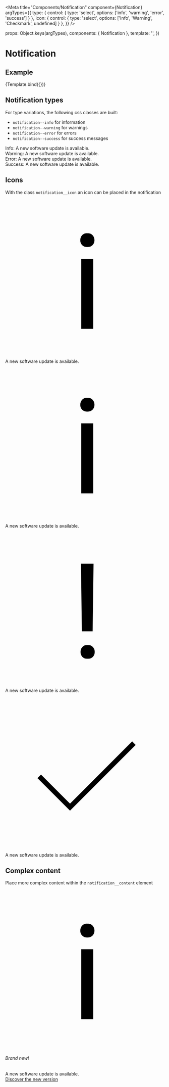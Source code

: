 
<Meta
  title="Components/Notification"
  component={Notification}
  argTypes={{
    type: { control: { type: 'select', options: ['info', 'warning', 'error', 'success'] } },
    icon: { control: { type: 'select', options: ['Info', 'Warning', 'Checkmark', undefined] } },
  }} />

  props: Object.keys(argTypes),
  components: { Notification },
  template: '<Notification :type="type" :icon="icon" :text="text" :closeBtn="closeBtn" :isClosed="isClosed" />',
})


# Notification

## Example

<Canvas>
  <Story
    name="Example"
    args={{
      type: 'info',
      icon: 'Info',
      text: 'This is a notification',
      closeBtn: true,
      isClosed: false
    }}
  >
    {Template.bind({})}
  </Story>
</Canvas>

<ArgsTable story="Example" />

## Notification types

For type variations, the following css classes are built:

- `notification--info` for information
- `notification--warning` for warnings
- `notification--error` for errors
- `notification--success` for success messages

<Canvas>
  <div>
    <div class="notification notification--info">
      Info: A new software update is available.
    </div>
    <div class="notification notification--warning">
      Warning: A new software update is available.
    </div>
    <div class="notification notification--error">
      Error: A new software update is available.
    </div>
    <div class="notification notification--success">
      Success: A new software update is available.
    </div>
  </div>
</Canvas>

## Icons

With the class `notification__icon` an icon can be placed in the notification

<Canvas>
  <div>
    <div class="notification notification--info">
      <svg viewBox="0 0 24 24" class="notification__icon">
        <path d="m11.32492 6.1479a1.08049 1.08049 0 0 1 .26856-.74219 1.00811 1.00811 0 0 1 .79589-.30273 1.02194 1.02194 0 0 1 .80079.30273 1.06615 1.06615 0 0 1 .27343.74219 1.03053 1.03053 0 0 1 -.27343.73242 1.04162 1.04162 0 0 1 -.80079.293 1.02733 1.02733 0 0 1 -.79589-.293 1.04412 1.04412 0 0 1 -.26856-.73242zm1.95313 13.3691h-1.80664v-10.56637h1.80664z" />
      </svg>
      <div class="notification__text">
        A new software update is available.
      </div>
    </div>
    <div class="notification notification--warning">
      <svg viewBox="0 0 24 24" class="notification__icon">
        <path d="m11.32492 6.1479a1.08049 1.08049 0 0 1 .26856-.74219 1.00811 1.00811 0 0 1 .79589-.30273 1.02194 1.02194 0 0 1 .80079.30273 1.06615 1.06615 0 0 1 .27343.74219 1.03053 1.03053 0 0 1 -.27343.73242 1.04162 1.04162 0 0 1 -.80079.293 1.02733 1.02733 0 0 1 -.79589-.293 1.04412 1.04412 0 0 1 -.26856-.73242zm1.95313 13.3691h-1.80664v-10.56637h1.80664z" />
      </svg>
      <div class="notification__text">
        A new software update is available.
      </div>
    </div>
    <div class="notification notification--error">
      <svg viewBox="0 0 24 24" class="notification__icon">
        <path xmlns="http://www.w3.org/2000/svg" d="m11.36415 18.60742a1.07693 1.07693 0 0 1 .26855-.74414 1.01388 1.01388 0 0 1 .7959-.30078 1.02776 1.02776 0 0 1 .80078.30078 1.06258 1.06258 0 0 1 .27344.74414 1.02716 1.02716 0 0 1 -.27344.73438 1.04431 1.04431 0 0 1 -.80078.291 1.03 1.03 0 0 1 -.7959-.291 1.04075 1.04075 0 0 1 -.26855-.73438zm1.82617-3.1123h-1.63086l-.12695-10.18848h1.89449z" />
      </svg>
      <div class="notification__text">
        A new software update is available.
      </div>
    </div>
    <div class="notification notification--success">
      <svg viewBox="0 0 24 24" class="notification__icon">
        <path xmlns="http://www.w3.org/2000/svg" d="m9.772 17.729-4.913-4.912.531-.531 4.382 4.383 9.382-9.383.531.531z" />
      </svg>
      <div class="notification__text">
        A new software update is available.
      </div>
    </div>
  </div>
</Canvas>

## Complex content

Place more complex content within the `notification__content` element

<Canvas>
  <div>
    <div class="notification notification--info">
      <svg viewBox="0 0 24 24" class="notification__icon">
        <path d="m11.32492 6.1479a1.08049 1.08049 0 0 1 .26856-.74219 1.00811 1.00811 0 0 1 .79589-.30273 1.02194 1.02194 0 0 1 .80079.30273 1.06615 1.06615 0 0 1 .27343.74219 1.03053 1.03053 0 0 1 -.27343.73242 1.04162 1.04162 0 0 1 -.80079.293 1.02733 1.02733 0 0 1 -.79589-.293 1.04412 1.04412 0 0 1 -.26856-.73242zm1.95313 13.3691h-1.80664v-10.56637h1.80664z" />
      </svg>
      <div class="notification__text">
        <h6 class="font--bold">Brand new!</h6>
        <div>
          A new software update is available.
        </div>
        <a
          class="link"
          href="javascript:void(0)"
        >
          Discover the new version
        </a>
      </div>
    </div>
  </div>
</Canvas>
